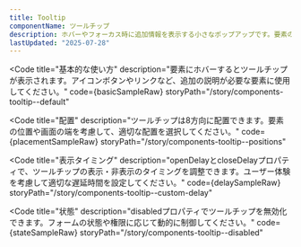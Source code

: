 ```yaml
---
title: Tooltip
componentName: ツールチップ
description: ホバーやフォーカス時に追加情報を表示する小さなポップアップです。要素の説明や補足情報を提供するために使用します。
lastUpdated: "2025-07-28"
---
```



<Code
  title="基本的な使い方"
  description="要素にホバーするとツールチップが表示されます。アイコンボタンやリンクなど、追加の説明が必要な要素に使用してください。"
  code={basicSampleRaw}
  storyPath="/story/components-tooltip--default"
>
  <BasicSample client:load />
</Code>

<Code
  title="配置"
  description="ツールチップは8方向に配置できます。要素の位置や画面の端を考慮して、適切な配置を選択してください。"
  code={placementSampleRaw}
  storyPath="/story/components-tooltip--positions"
>
  <PlacementSample client:load />
</Code>

<Code
  title="表示タイミング"
  description="openDelayとcloseDelayプロパティで、ツールチップの表示・非表示のタイミングを調整できます。ユーザー体験を考慮して適切な遅延時間を設定してください。"
  code={delaySampleRaw}
  storyPath="/story/components-tooltip--custom-delay"
>
  <DelaySample client:load />
</Code>

<Code
  title="状態"
  description="disabledプロパティでツールチップを無効化できます。フォームの状態や権限に応じて動的に制御してください。"
  code={stateSampleRaw}
  storyPath="/story/components-tooltip--disabled"
>
  <StateSample client:load />
</Code>
